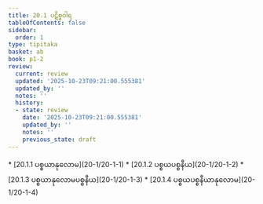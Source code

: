 ```yaml
---
title: 20.1 ပဋိစ္စဝါရ
tableOfContents: false
sidebar:
  order: 1
type: tipitaka
basket: ab
book: p1-2
review:
  current: review
  updated: '2025-10-23T09:21:00.555381'
  updated_by: ''
  notes: ''
  history:
  - state: review
    date: '2025-10-23T09:21:00.555381'
    updated_by: ''
    notes: ''
    previous_state: draft
---
```



<ReviewStatus review={frontmatter.review} showDetails={true} />

<HypothesisAnnotation frontmatter={frontmatter} />

<DynamicBreadcrumb />



<TableOfContents book="p1-2" section="20.1">
* [20.1.1 ပစ္စယာနုလောမ](20-1/20-1-1)
* [20.1.2 ပစ္စယပစ္စနီယ](20-1/20-1-2)
* [20.1.3 ပစ္စယာနုလောမပစ္စနီယ](20-1/20-1-3)
* [20.1.4 ပစ္စယပစ္စနီယာနုလောမ](20-1/20-1-4)
</TableOfContents>